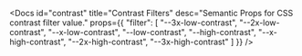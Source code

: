 
<Docs id="contrast" title="Contrast Filters" desc="Semantic Props for CSS contrast filter value." props={{
	"filter": [
		"--3x-low-contrast",
		"--2x-low-contrast",
		"--x-low-contrast",
		"--low-contrast",
		"--high-contrast",
		"--x-high-contrast",
		"--2x-high-contrast",
		"--3x-high-contrast"
	]
}} />